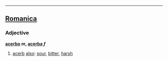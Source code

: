 ----

==[[Romanica]]==
===Adjective===
<b>[[acerbo]] ''m'', [[acerba]] ''f''</b>
#[[acerb]] [[also]]: [[sour]], [[bitter]], [[harsh]]